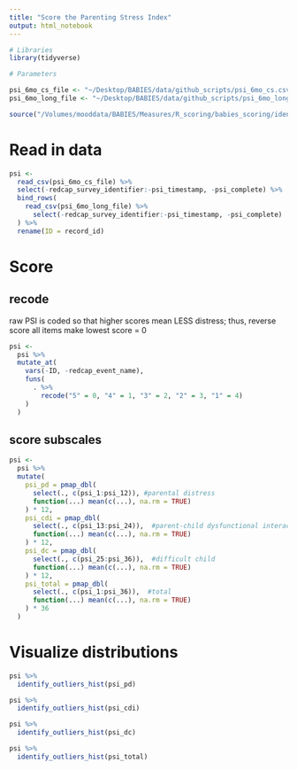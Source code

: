 ```yaml
---
title: "Score the Parenting Stress Index"
output: html_notebook
---
```


```r
# Libraries
library(tidyverse)

# Parameters

psi_6mo_cs_file <- "~/Desktop/BABIES/data/github_scripts/psi_6mo_cs.csv"
psi_6mo_long_file <- "~/Desktop/BABIES/data/github_scripts/psi_6mo_long.csv"

source("/Volumes/mooddata/BABIES/Measures/R_scoring/babies_scoring/identify_outliers_histogram.R")
```

# Read in data 

```r
psi <-
  read_csv(psi_6mo_cs_file) %>% 
  select(-redcap_survey_identifier:-psi_timestamp, -psi_complete) %>% 
  bind_rows(
    read_csv(psi_6mo_long_file) %>% 
      select(-redcap_survey_identifier:-psi_timestamp, -psi_complete)
  ) %>% 
  rename(ID = record_id)
```

# Score

## recode

raw PSI is coded so that higher scores mean LESS distress; thus, reverse score all items
make lowest score = 0 
```r
psi <-
  psi %>% 
  mutate_at(
    vars(-ID, -redcap_event_name),
    funs(
      . %>%
        recode("5" = 0, "4" = 1, "3" = 2, "2" = 3, "1" = 4)
    )
  )
```

## score subscales
```r
psi <-
  psi %>% 
  mutate(
    psi_pd = pmap_dbl(
      select(., c(psi_1:psi_12)), #parental distress
      function(...) mean(c(...), na.rm = TRUE)
    ) * 12,
    psi_cdi = pmap_dbl(
      select(., c(psi_13:psi_24)),  #parent-child dysfunctional interaction
      function(...) mean(c(...), na.rm = TRUE)
    ) * 12,
    psi_dc = pmap_dbl(
      select(., c(psi_25:psi_36)),  #difficult child
      function(...) mean(c(...), na.rm = TRUE)
    ) * 12,
    psi_total = pmap_dbl(
      select(., c(psi_1:psi_36)),  #total
      function(...) mean(c(...), na.rm = TRUE)
    ) * 36
  )
```

# Visualize distributions
```r
psi %>% 
  identify_outliers_hist(psi_pd)

psi %>% 
  identify_outliers_hist(psi_cdi)

psi %>% 
  identify_outliers_hist(psi_dc)

psi %>% 
  identify_outliers_hist(psi_total)
```


